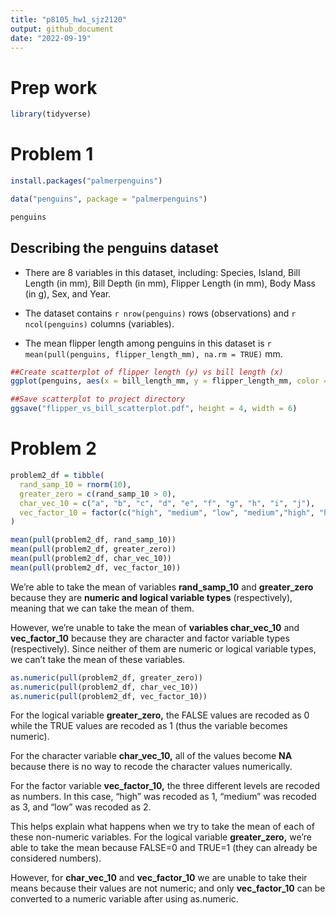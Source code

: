 ```yaml
---
title: "p8105_hw1_sjz2120"
output: github_document
date: "2022-09-19"
---
```


# Prep work
```r
library(tidyverse)
```

# Problem 1
```r
install.packages("palmerpenguins")
```

```r
data("penguins", package = "palmerpenguins")

penguins
```

## **Describing the penguins dataset**

* There are 8 variables in this dataset, including: Species, Island, Bill Length (in mm), Bill Depth (in mm), Flipper Length (in mm), Body Mass (in g), Sex, and Year.

* The dataset contains `r nrow(penguins)` rows (observations)
and `r ncol(penguins)` columns (variables).

* The mean flipper length among penguins in this dataset is
`r mean(pull(penguins, flipper_length_mm), na.rm = TRUE)` mm.


```r
##Create scatterplot of flipper length (y) vs bill length (x)
ggplot(penguins, aes(x = bill_length_mm, y = flipper_length_mm, color = species)) + geom_point() + xlab("Bill Length (mm)") + ylab("Flipper Length (mm)") + ggtitle("Plot of Penguin Flipper vs Bill Length (by species)")

##Save scatterplot to project directory
ggsave("flipper_vs_bill_scatterplot.pdf", height = 4, width = 6)
```


# Problem 2
```r
problem2_df = tibble(
  rand_samp_10 = rnorm(10),
  greater_zero = c(rand_samp_10 > 0),
  char_vec_10 = c("a", "b", "c", "d", "e", "f", "g", "h", "i", "j"),
  vec_factor_10 = factor(c("high", "medium", "low", "medium","high", "high", "low", "low", "medium", "high"))
)
```

```r
mean(pull(problem2_df, rand_samp_10))
mean(pull(problem2_df, greater_zero))
mean(pull(problem2_df, char_vec_10))
mean(pull(problem2_df, vec_factor_10))
```
We're able to take the mean of variables **rand_samp_10** and **greater_zero** because they are **numeric and logical variable types** (respectively), meaning that we can take the mean of them.

However, we're unable to take the mean of **variables char_vec_10** and **vec_factor_10** because they are character and factor variable types (respectively). Since neither of them are numeric or logical variable types, we can't take the mean of these variables.

```r
as.numeric(pull(problem2_df, greater_zero))
as.numeric(pull(problem2_df, char_vec_10))
as.numeric(pull(problem2_df, vec_factor_10))
```
For the logical variable **greater_zero,** the FALSE values are recoded as 0 while the TRUE values are recoded as 1 (thus the variable becomes numeric).

For the character variable **char_vec_10,** all of the values become **NA** because there is no way to recode the character values numerically.

For the factor variable **vec_factor_10,** the three different levels are recoded as numbers. In this case, "high" was recoded as 1, "medium" was recoded as 3, and "low" was recoded as 2.

This helps explain what happens when we try to take the mean of each of these non-numeric variables. For the logical variable **greater_zero,** we're able to take the mean because FALSE=0 and TRUE=1 (they can already be considered numbers).

However, for **char_vec_10** and **vec_factor_10** we are  unable to take their means because their values are not numeric; and only **vec_factor_10** can be converted to a numeric variable after using as.numeric.
